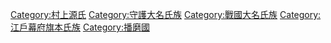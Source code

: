 [[Category:村上源氏|Category:村上源氏]]
[[Category:守護大名氏族|Category:守護大名氏族]]
[[Category:戰國大名氏族|Category:戰國大名氏族]]
[[Category:江戶幕府旗本氏族|Category:江戶幕府旗本氏族]]
[[Category:播磨國|Category:播磨國]]